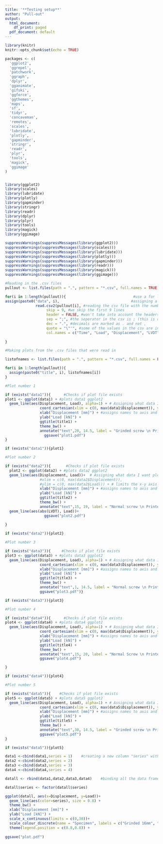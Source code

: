 ```yaml
---
title: '**Testing setup**'
author: "Pull-out"
output:
  html_document:
    df_print: paged
  pdf_document: default
---
```


```r
library(knitr)
knitr::opts_chunk$set(echo = TRUE)

packages <- c(
  'ggplot2',
  'ggrepel',
  'patchwork',
  'ggraph',
  'dplyr',
  'gganimate',
  'gifski',
  'ggforce',
  'ggthemes',
  'maps',
  'sf',
  'tidyr',
  'concaveman',
  'remotes',
  'scales',
  'lubridate',
  'plotly',
  'gapminder',
  'stringr',
  'readr',
  'plyr',
  'tools',
  'magick',
  'ggimage'
)


library(ggplot2)
library(scales)
library(lubridate)
library(plotly)
library(gapminder)
library(stringr)
library(readr)
library(dplyr)
library(plyr)
library(tools)
library(magick)
library(ggimage)

suppressWarnings(suppressMessages(library(ggplot2)))
suppressWarnings(suppressMessages(library(scales)))
suppressWarnings(suppressMessages(library(lubridate)))
suppressWarnings(suppressMessages(library(plotly)))
suppressWarnings(suppressMessages(library(gapminder)))
suppressWarnings(suppressMessages(library(readr)))
suppressWarnings(suppressMessages(library(magick)))
suppressWarnings(suppressMessages(library(ggimage)))
```



```r

#Reading in the .csv files
pullout <- list.files(path = ".", pattern = "*.csv", full.names = TRUE) #read in the list of .csv files in the folder and define the list as "pullout"

for(i in 1:length(pullout)){                               #use a for loop from 1 to "pullout" list length
assign(paste0("data", i),                                 #assigning a value to a name - pasting the the word "data" followed by the list number i
              read.csv2(pullout[i], #reading the csv file with the number of i
                   skip = 9, #we skip the first 9 lines
                   header = FALSE, #won't take into account the headers, as the files don't have a proper header
                   sep = ";", #the seperator in the csv is ; (this is default in csv2, but marking it down anyways)
                   dec = ".", #decimals are marked as . and not ,
                   quote = "\"'", #some of the values in the csv are in quote marks, so we make sure the script knows this
                   col.names = c("Time", "Load", "Displacement", "LVDT"))) #we rename the columns to what they actually are
                   
} 

#Making plots from the .csv files that were read in

listofnames <- list.files(path = ".", pattern = "*.csv", full.names = FALSE)

for(i in 1:length(pullout)){
  assign(paste0("title", i), listofnames[i])
}


```

```r

#Plot number 1

if (exists("data1")){      #Checks if plot file exists
plot1 <- ggplot(data1) + #plots data1 ggplot2
  geom_line(aes(Displacement, Load), alpha=1) + # Assigning what data I want plotted
                coord_cartesian(xlim = c(0, max(data1$Displacement)), ylim = c(0, max(data1$Load))) + # limits the x-y axis to max values
                xlab("Displacement [mm]") + #assigns names to axis and titles the graph
                ylab("Load [kN]") + 
                ggtitle(title1) +  
                theme_bw() + 
                annotate("text",20, 14.5, label = "Grinded screw \n Printed 1 layer \n 16mm hole in the plate")+ # Place a text on the plot
                  ggsave("plot1.pdf") 
}

if (exists("data1")){plot1}
```

```r
#Plot number 2

if (exists("data2")){       #Checks if plot file exists
  plot2 <- ggplot(data2) + #plots data2 ggplot2
  geom_line(aes(Displacement, Load))+  # Assigning what data I want plotted
                #xlim = c(0, max(data2$Displacement)), 
                #ylim = c(0, max(data2$Load))) + # limits the x-y axis to max values
                xlab("Displacement [mm]") + #assigns names to axis and titles the graph
                ylab("Load [kN]") + 
                ggtitle(title2) +  
                theme_bw() + 
                annotate("text",15, 19, label = "Normal screw \n Printed 1 layer \n 40mm hole in the plate") + # Place a text on the plot
  geom_line(aes(abs(LVDT), Load))+
                  ggsave("plot2.pdf")
 
}

if (exists("data2")){plot2}

```

```r
#Plot number 3

if (exists("data3")){     #Checks if plot file exists
plot3 <- ggplot(data3) + #plots data3 ggplot2
  geom_line(aes(Displacement, Load), alpha=1) + # Assigning what data I want plotted
                coord_cartesian(xlim = c(0, max(data3$Displacement)), ylim = c(0, max(data3$Load))) + # limits the x-y axis to max values
                xlab("Displacement [mm]") + #assigns names to axis and titles the graph
                ylab("Load [kN]") + 
                ggtitle(title3) +  
                theme_bw() + 
                annotate("text",1, 14.5, label = "Normal screw \n Printed 5 layer \n 16mm hole in the plate \n Test failed in yielding of the screw")+ # Place a text on the plot
                ggsave("plot3.pdf")}

if (exists("data3")){plot3}


```

```r
#Plot number 4

if (exists("data4")){      #Checks if plot file exists
plot4 <- ggplot(data4) + #plots data4 ggplot2
  geom_line(aes(Displacement, Load), alpha=1) + # Assigning what data I want plotted
                coord_cartesian(xlim = c(0, max(data4$Displacement)), ylim = c(0, max(data4$Load))) + # limits the x-y axis to max values
                xlab("Displacement [mm]") + #assigns names to axis and titles the graph
                ylab("Load [kN]") + 
                ggtitle(title4) +  
                theme_bw() + 
                annotate("text",15, 20, label = "Normal Screw \n Printed 5 layer \n 40mm hole in the plate")+ # Place a text on the plot
                ggsave("plot4.pdf")

}

if (exists("data4")){plot4}


```

```r
#Plot number 5

if (exists("data5")){    #Checks if plot file exists
plot5 <- ggplot(data5) + #plots data5 ggplot2
  geom_line(aes(Displacement, Load), alpha=1) + # Assigning what data I want plotted
                coord_cartesian(xlim = c(0, max(data5$Displacement)), ylim = c(0, max(data5$Load))) + # limits the x-y axis to max values
                xlab("Displacement [mm]") + #assigns names to axis and titles the graph
                ylab("Load [kN]") + 
                ggtitle(title5) +  
                theme_bw() + 
                annotate("text",30, 14.5, label = "Grinded screw \n Printed 1 layer \n 16mm hole in the plate")+# Place a text on the plot
                ggsave("plot5.pdf")
}

if (exists("data5")){plot5}

```



```r

data1 <-cbind(data1,series = 1)    #creating a new column "series" with the value 1
data2 <-cbind(data2,series = 2)
data3 <-cbind(data3,series = 3)
data4 <-cbind(data4,series = 4)

datall <- rbind(data1,data2,data3,data4)    #binding all the data frames on top of each other, so i can segment them through "series" column

datall$series <- factor(datall$series)

ggplot(datall, aes(x=Displacement, y=Load))+
  geom_line(aes(color=series), size = 0.8) + 
  theme_bw() + 
  xlab("Displacement [mm]") +
  ylab("Load [kN]") +
  scale_x_continuous(limits = c(0,30))+
  scale_colour_discrete(name = "Specimen", labels = c("Grinded 16mm", "Normal 40mm ","Normal 16mm","Normal 40mm")) + 
  theme(legend.position = c(0.8,0.8)) +
  
ggsave("plot.pdf")
  
```
